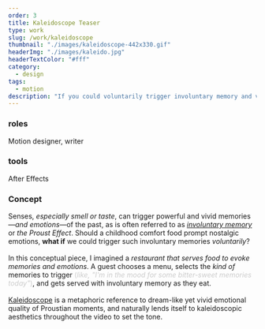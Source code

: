 ```yaml
---
order: 3
title: Kaleidoscope Teaser
type: work
slug: /work/kaleidoscope
thumbnail: "./images/kaleidoscope-442x330.gif"
headerImg: "./images/kaleido.jpg"
headerTextColor: "#fff"
category:
  - design
tags:
  - motion
description: "If you could voluntarily trigger involuntary memory and visceral emotions, would you?"
---
```



<EmbedVideo
  videoChannel="vimeo"
  aspectRatioPadding="56.34"
  videoId="34394816"
/>

<section class="portfolioDetail">

### roles

Motion designer, writer

</section>

<section class="portfolioDetail">

### tools

After Effects

</section>

<section class="portfolioDetail">

### Concept

<div>

Senses, _especially smell or taste_, can trigger powerful and vivid memories&mdash;_and emotions_&mdash;of the past, as is often referred to as [_involuntary memory_](https://en.wikipedia.org/wiki/Involuntary_memory) or _the Proust Effect_. Should a childhood comfort food prompt nostalgic emotions, **what if** we could trigger such involuntary memories _voluntarily_?<br /><br />In this conceptual piece, I imagined a _restaurant that serves food to evoke memories and emotions_. A guest chooses a menu, selects the _kind of_ memories to trigger <span style="color:#CCC;">(_like, "I'm in the mood for some bitter-sweet memories today"_)</span>, and gets served with involuntary memory as they eat.<br /><br />[Kaleidoscope](https://en.wikipedia.org/wiki/Kaleidoscope) is a metaphoric reference to dream-like yet vivid emotional quality of Proustian moments, and naturally lends itself to kaleidoscopic aesthetics throughout the video to set the tone.

</div>

</section>

<ButtonContainer>
  <SimpleButton
    cta="View B's Vimeo Page"
    href="https://vimeo.com/baadaa"
    variant="green"
  />
</ButtonContainer>
